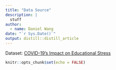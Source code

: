 ```yaml
---
title: "Data Source"
description: |
  stuff
author:
  - name: Daniel Wang
date: "`r Sys.Date()`"
output: distill::distill_article
---
```


Dataset: [COVID-19's Impact on Educational Stress](https://www.kaggle.com/bsoyka3/educational-stress-due-to-the-coronavirus-pandemic)
```r
knitr::opts_chunk$set(echo = FALSE)
```





